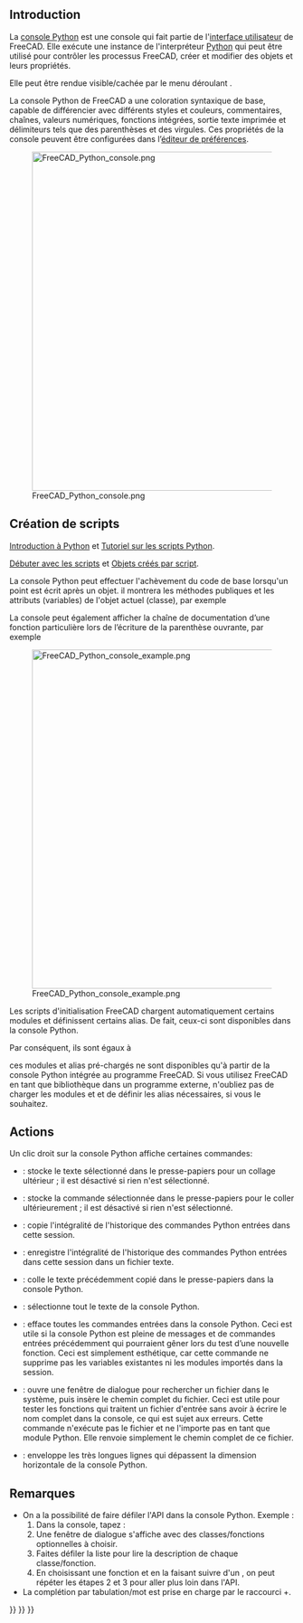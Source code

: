 <languages/>
{{TOCright}}

== Introduction ==

La [[Python_console/fr|console Python]] est une console qui fait partie de l'[[interface/fr|interface utilisateur]] de FreeCAD. Elle exécute une instance de l'interpréteur [[Python/fr|Python]] qui peut être utilisé pour contrôler les processus FreeCAD,  créer et modifier des objets et leurs propriétés. 

Elle peut être rendue visible/cachée par le menu déroulant {{MenuCommand|Visualisation → Panneaux → Console Python}}.

La console Python de FreeCAD a une coloration syntaxique de base, capable de différencier avec différents styles et couleurs, commentaires, chaînes, valeurs numériques, fonctions intégrées, sortie texte imprimée et délimiteurs tels que des parenthèses et des virgules. Ces propriétés de la console peuvent être configurées dans l’[[Preferences_Editor/fr|éditeur de préférences]].

[[File:FreeCAD_Python_console.png|600px]]

{{Caption|La console Python affichant des messages lorsque FreeCAD vient de démarrer.}}

<span id="Scripting"></span>
== Création de scripts ==

{{Emphasis|Pour les débutants complets, voir :}} [[Introduction to Python/fr|Introduction à Python]] et [[Python scripting tutorial/fr|Tutoriel sur les scripts Python]].

{{Emphasis|Voir aussi :}} [[FreeCAD_Scripting_Basics/fr|Débuter avec les scripts]] et [[Scripted_objects/fr|Objets créés par script]].

La console Python peut effectuer l'achèvement du code de base lorsqu'un point est écrit après un objet. il montrera les méthodes publiques et les attributs (variables) de l'objet actuel (classe), par exemple {{incode|obj.}}

La console peut également afficher la chaîne de documentation d’une fonction particulière lors de l’écriture de la parenthèse ouvrante, par exemple {{incode|function(}}

[[File:FreeCAD_Python_console_example.png|600px]]

{{Caption|Exemple de code Python produisant des objets dans la vue 3D.}}

Les scripts d'initialisation FreeCAD chargent automatiquement certains modules et définissent certains alias. De fait, ceux-ci sont disponibles dans la console Python.

{{Code|code=
App = FreeCAD
Gui = FreeCADGui
}}

Par conséquent, ils sont égaux à

{{Code|code=
App.newDocument()
FreeCAD.newDocument()
}}

{{Emphasis|Remarque :}} ces modules et alias pré-chargés ne sont disponibles qu'à partir de la console Python intégrée au programme FreeCAD. Si vous utilisez FreeCAD en tant que bibliothèque dans un programme externe, n'oubliez pas de charger les modules {{incode|FreeCAD}} et {{incode|FreeCADGui}} et de définir les alias nécessaires, si vous le souhaitez.

<span id="Context_menu"></span>
<div class="mw-translate-fuzzy">
== Actions ==
</div>

<div class="mw-translate-fuzzy">
Un clic droit sur la console Python affiche certaines commandes:
* {{MenuCommand|Copy}} : stocke le texte sélectionné dans le presse-papiers pour un collage ultérieur ; il est désactivé si rien n'est sélectionné.
* {{MenuCommand|Copy command}} : stocke la commande sélectionnée dans le presse-papiers pour le coller ultérieurement ; il est désactivé si rien n'est sélectionné.
* {{MenuCommand|Copy history}} : copie l'intégralité de l'historique des commandes Python entrées dans cette session.
* {{MenuCommand|Save history as}} : enregistre l'intégralité de l'historique des commandes Python entrées dans cette session dans un fichier texte.
* {{MenuCommand|Paste}} : colle le texte précédemment copié dans le presse-papiers dans la console Python.
* {{MenuCommand|Select all}} : sélectionne tout le texte de la console Python.
* {{MenuCommand|Clear console}} : efface toutes les commandes entrées dans la console Python. Ceci est utile si la console Python est pleine de messages et de commandes entrées précédemment qui pourraient gêner lors du test d’une nouvelle fonction. Ceci est simplement esthétique, car cette commande ne supprime pas les variables existantes ni les modules importés dans la session.
* {{MenuCommand|Insert file name}} : ouvre une fenêtre de dialogue pour rechercher un fichier dans le système, puis insère le chemin complet du fichier. Ceci est utile pour tester les fonctions qui traitent un fichier d'entrée sans avoir à écrire le nom complet dans la console, ce qui est sujet aux erreurs. Cette commande n'exécute pas le fichier et ne l'importe pas en tant que module Python. Elle renvoie simplement le chemin complet de ce fichier.
* {{MenuCommand|Word wrap}} : enveloppe les très longues lignes qui dépassent la dimension horizontale de la console Python.
</div>

<span id="Notes"></span>
== Remarques ==

* On a la possibilité de faire défiler l'API dans la console Python. Exemple : 
*# Dans la console, tapez : {{incode|FreeCAD.}}
*# Une fenêtre de dialogue s'affiche avec des classes/fonctions optionnelles à choisir.
*# Faites défiler la liste pour lire la description de chaque classe/fonction.
*# En choisissant une fonction et en la faisant suivre d'un {{incode|.}}, on peut répéter les étapes 2 et 3 pour aller plus loin dans l'API.
* La complétion par tabulation/mot est prise en charge par le raccourci {{KEY|Ctrl}}+{{KEY|Espace}}. 


{{Interface navi{{#translation:}}}}
{{Std Base navi{{#translation:}}}}
{{Userdocnavi{{#translation:}}}}